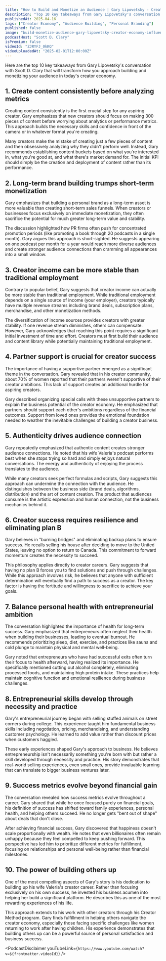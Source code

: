 ```yaml
---
title: "How to Build and Monetize an Audience | Gary Lipovetsky - Creator Economy & Influencer Expert"
description: "Top 10 key takeaways from Gary Lipovetsky's conversation with Scott D. Clary that will transform how you approach building and monetizing your audience in today's creator economy."
publishedAt: 2025-04-16
tags: ["Creator Economy", "Audience Building", "Personal Branding"]
published: false
image: "build-monetize-audience-gary-lipovetsky-creator-economy-influencer-expert.jpg"
podcastHost: "Scott D. Clary"
isPremium: false
videoId: "ZJRYFJ_0kKQ"
videoUploadedAt: "2025-02-01T12:00:00Z"
---
```



<PodcastSummaryPageLayout frontmatter={frontmatter}>

Here are the top 10 key takeaways from Gary Lipovetsky's conversation with Scott D. Clary that will transform how you approach building and monetizing your audience in today's creator economy.

## 1. Create content consistently before analyzing metrics

Creating content consistently is the first crucial step for any aspiring creator. Gary emphasizes that new creators should focus on making 300 pieces of content before worrying about analytics or performance metrics. This approach builds the necessary skills and confidence in front of the camera or in whatever format you're creating.

Many creators make the mistake of creating just a few pieces of content and then obsessively analyzing why they didn't perform well. Instead, Gary recommends establishing content buckets based on what you're interested in, what you're good at, and what there's market demand for. The initial KPI should simply be the creation and deployment of content rather than its performance.

## 2. Long-term brand building trumps short-term monetization

Gary emphasizes that building a personal brand as a long-term asset is more valuable than creating short-term sales funnels. When creators or businesses focus exclusively on immediate monetization, they often sacrifice the potential for much greater long-term value and stability.

The discussion highlighted how PR firms often push for concentrated promotion periods (like promoting a book through 20 podcasts in a single month). Gary argues this approach is short-sighted. He suggests appearing on one podcast per month for a year would reach more diverse audiences and create stronger audience connections than cramming all appearances into a small window.

## 3. Creator income can be more stable than traditional employment

Contrary to popular belief, Gary suggests that creator income can actually be more stable than traditional employment. While traditional employment depends on a single source of income (your employer), creators typically have multiple revenue streams including brand deals, subscription plans, merchandise, and other monetization methods.

The diversification of income sources provides creators with greater stability. If one revenue stream diminishes, others can compensate. However, Gary acknowledges that reaching this point requires a significant initial investment of time and effort. Creators must first build their audience and content library while potentially maintaining traditional employment.

## 4. Partner support is crucial for creator success

The importance of having a supportive partner emerged as a significant theme in the conversation. Gary revealed that in his creator community, about 70% of women reported that their partners weren't supportive of their creator ambitions. This lack of support creates an additional hurdle for aspiring creators.

Gary described organizing special calls with these unsupportive partners to explain the business potential of the creator economy. He emphasized that partners should support each other's ambitions regardless of the financial outcomes. Support from loved ones provides the emotional foundation needed to weather the inevitable challenges of building a creator business.

## 5. Authenticity drives audience connection

Gary repeatedly emphasized that authentic content creates stronger audience connections. He noted that his wife Valeria's podcast performs best when she stops trying so hard and simply enjoys natural conversations. The energy and authenticity of enjoying the process translates to the audience.

While many creators seek perfect formulas and scripts, Gary suggests this approach can undermine the connection with the audience. He distinguishes between the business side (brand deals, algorithms, distribution) and the art of content creation. The product that audiences consume is the artistic expression and human connection, not the business mechanics behind it.

## 6. Creator success requires resilience and eliminating plan B

Gary believes in "burning bridges" and eliminating backup plans to ensure success. He recalls selling his house after deciding to move to the United States, leaving no option to return to Canada. This commitment to forward momentum creates the necessity to succeed.

This philosophy applies directly to creator careers. Gary suggests that having no plan B forces you to find solutions and push through challenges. While this approach involves risk, he believes that anyone with sufficient determination will eventually find a path to success as a creator. The key factor is having the fortitude and willingness to sacrifice to achieve your goals.

## 7. Balance personal health with entrepreneurial ambition

The conversation highlighted the importance of health for long-term success. Gary emphasized that entrepreneurs often neglect their health when building their businesses, leading to eventual burnout. He recommends prioritizing sleep, diet, exercise, and practices like sauna and cold plunge to maintain physical and mental well-being.

Gary noted that entrepreneurs who have had successful exits often turn their focus to health afterward, having realized its importance. He specifically mentioned cutting out alcohol completely, eliminating processed foods, and maintaining high protein intake. These practices help maintain cognitive function and emotional resilience during business challenges.

## 8. Entrepreneurial skills develop through necessity and practice

Gary's entrepreneurial journey began with selling stuffed animals on street corners during college. This experience taught him fundamental business skills including negotiation, pricing, merchandising, and understanding customer psychology. He learned to add value rather than discount prices when customers haggled.

These early experiences shaped Gary's approach to business. He believes entrepreneurship isn't necessarily something you're born with but rather a skill developed through necessity and practice. His story demonstrates that real-world selling experiences, even small ones, provide invaluable learning that can translate to bigger business ventures later.

## 9. Success metrics evolve beyond financial gain

The conversation revealed how success metrics evolve throughout a career. Gary shared that while he once focused purely on financial goals, his definition of success has shifted toward family experiences, personal health, and helping others succeed. He no longer gets "bent out of shape" about deals that don't close.

After achieving financial success, Gary discovered that happiness doesn't scale proportionally with wealth. He notes that even billionaires often remain unhappy because they feel compelled to keep pushing forward. This perspective has led him to prioritize different metrics for fulfillment, focusing on relationships and personal well-being rather than financial milestones.

## 10. The power of building others up

One of the most compelling aspects of Gary's story is his dedication to building up his wife Valeria's creator career. Rather than focusing exclusively on his own success, he invested his business acumen into helping her build a significant platform. He describes this as one of the most rewarding experiences of his life.

This approach extends to his work with other creators through his Creator Method program. Gary finds fulfillment in helping others navigate the creator economy, especially those facing specific challenges like women returning to work after having children. His experience demonstrates that building others up can be a powerful source of personal satisfaction and business success.

<PodcastDisclaimer
  youTubeLink={`https://www.youtube.com/watch?v=${frontmatter.videoId}`}
/>

</PodcastSummaryPageLayout>
